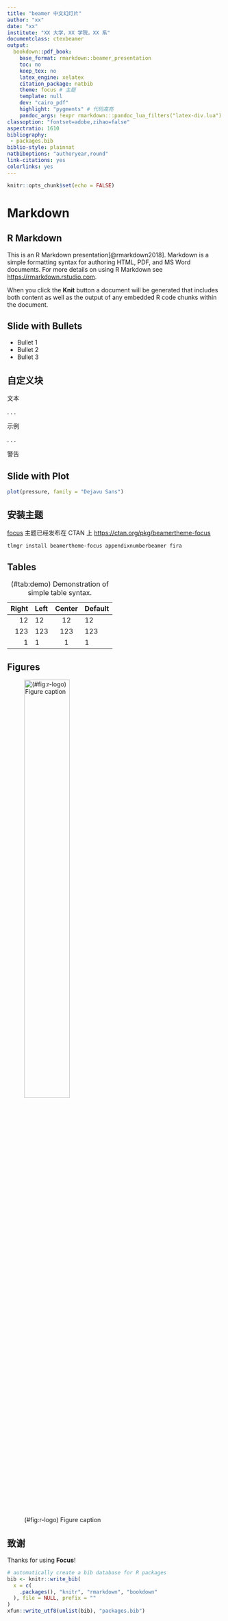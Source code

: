 ```yaml
---
title: "beamer 中文幻灯片"
author: "xx"
date: "xx"
institute: "XX 大学，XX 学院，XX 系"
documentclass: ctexbeamer
output: 
  bookdown::pdf_book: 
    base_format: rmarkdown::beamer_presentation
    toc: no
    keep_tex: no
    latex_engine: xelatex
    citation_package: natbib
    theme: focus # 主题
    template: null
    dev: "cairo_pdf"
    highlight: "pygments" # 代码高亮
    pandoc_args: !expr rmarkdown:::pandoc_lua_filters("latex-div.lua")
classoption: "fontset=adobe,zihao=false"
aspectratio: 1610
bibliography: 
 - packages.bib
biblio-style: plainnat
natbiboptions: "authoryear,round"
link-citations: yes
colorlinks: yes
---
```


```r
knitr::opts_chunk$set(echo = FALSE)
```



# Markdown
## R Markdown

This is an R Markdown presentation[@rmarkdown2018]. Markdown is a simple formatting syntax for authoring HTML, PDF, and MS Word documents. For more details on using R Markdown see <https://rmarkdown.rstudio.com>.

When you click the **Knit** button a document will be generated that includes both content as well as the output of any embedded R code chunks within the document.

## Slide with Bullets

- Bullet 1
- Bullet 2
- Bullet 3

## 自定义块


::: {.block data-latex=""}
文本
:::

. . .

::: {.exampleblock data-latex=""}
示例
:::

. . .

::: {.alertblock data-latex=""}
警告
:::


## Slide with Plot

```r
plot(pressure, family = "Dejavu Sans")
```

## 安装主题

[focus](https://github.com/elauksap/focus-beamertheme) 主题已经发布在 CTAN 上 <https://ctan.org/pkg/beamertheme-focus>

```bash
tlmgr install beamertheme-focus appendixnumberbeamer fira
```

## Tables


Table: (\#tab:demo) Demonstration of simple table syntax.

  Right     Left     Center     Default
-------     ------ ----------   -------
     12     12        12            12
    123     123       123          123
      1     1          1             1

## Figures

![(\#fig:r-logo) Figure caption](`r knitr::fig_chunk('pressure', 'pdf')`){ width=50% }



## 致谢

Thanks for using **Focus**!

```r
# automatically create a bib database for R packages
bib <- knitr::write_bib(
  x = c(
    .packages(), "knitr", "rmarkdown", "bookdown"
  ), file = NULL, prefix = ""
)
xfun::write_utf8(unlist(bib), "packages.bib")
```
